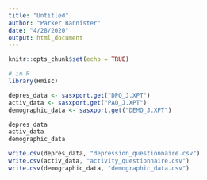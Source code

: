 ```yaml
---
title: "Untitled"
author: "Parker Bannister"
date: "4/28/2020"
output: html_document
---
```


```r
knitr::opts_chunk$set(echo = TRUE)
```


```r

# in R 
library(Hmisc)

depres_data <- sasxport.get("DPQ_J.XPT")
activ_data <- sasxport.get("PAQ_J.XPT")
demographic_data <- sasxport.get("DEMO_J.XPT")

depres_data
activ_data
demographic_data

write.csv(depres_data, "depression_questionnaire.csv")
write.csv(activ_data, "activity_questionnaire.csv")
write.csv(demographic_data, "demographic_data.csv")


```

